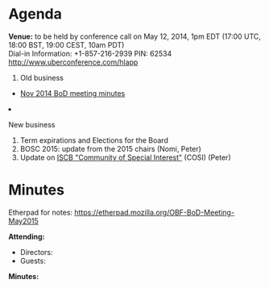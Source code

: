 = Agenda =

'''Venue:''' to be held by conference call on May 12, 2014, 1pm EDT (17:00 UTC, 18:00 BST, 19:00 CEST, 10am PDT) <br/>
Dial-in Information: +1-857-216-2939 PIN: 62534 http://www.uberconference.com/hlapp

<ol>
<li> Old business </li>
 <ul>
  <li> [[Minutes:2014_Nov_ConfCall| Nov 2014 BoD meeting minutes]]</li>
 </ul>  
<li>New business</li>
<ol style="list-style-type:lower-roman">
  <li> Term expirations and Elections for the Board</li>
  <li> BOSC 2015: update from the 2015 chairs (Nomi, Peter)</li>
  <li> Update on [http://www.iscb.org/iscb-affiliates-cosis ISCB "Community of Special Interest"] (COSI)  (Peter) </li>
</ol>
</ol>

= Minutes =

Etherpad for notes: https://etherpad.mozilla.org/OBF-BoD-Meeting-May2015

'''Attending:'''
* Directors: 
* Guests: 

'''Minutes:'''
